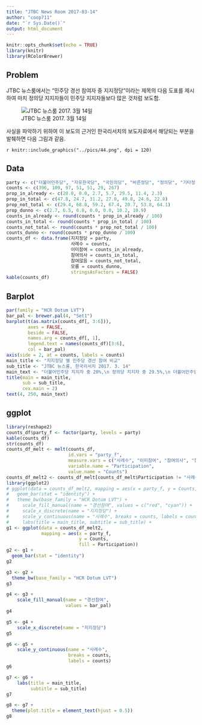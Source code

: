```yaml
---
title: "JTBC News Room 2017-03-14"
author: "coop711"
date: "`r Sys.Date()`"
output: html_document
---
```


```r
knitr::opts_chunk$set(echo = TRUE)
library(knitr)
library(RColorBrewer)
```

## Problem

JTBC 뉴스룸에서는 "민주당 경선 참여자 중 지지정당"이라는 제목의 다음 도표를 제시하여 마치 정의당 지지자들이 민주당 지지자들보다 많은 것처럼 보도함. 

![JTBC 뉴스룸  2017. 3월 14일](../pics/poll_20170314_JTBC.jpg)

<P style = "page-break-before:always">

사실을 파악하기 위하여 이 보도의 근거인 한국리서치의 보도자료에서 해당되는 부분을 발췌하면 다음 그림과 같음.

`r knitr::include_graphics("../pics/44.png", dpi = 120)`

<!--
![한국리서치  2017. 3월 14일](../pics/44.png)
-->

<P style = "page-break-before:always">

## Data

```r
party <- c("더불어민주당", "자유한국당", "국민의당", "바른정당", "정의당", "기타정당", "없음/모름/무응답")
counts <- c(396, 109, 97, 51, 51, 29, 267)
prop_in_already <- c(20.0, 0.0, 2.7, 5.7, 29.5, 11.4, 2.3)
prop_in_total <- c(47.8, 24.7, 31.2, 27.0, 49.8, 24.6, 22.8)
prop_not_total <- c(29.4, 68.8, 59.2, 67.4, 20.7, 53.8, 64.1)
prop_dunno <- c(2.7, 6.5, 6.8, 0.0, 0.0, 10.2, 10.9)
counts_in_already <- round(counts * prop_in_already / 100)
counts_in_total <- round(counts * prop_in_total / 100)
counts_not_total <- round(counts * prop_not_total / 100)
counts_dunno <- round(counts * prop_dunno / 100)
counts_df <- data.frame(지지정당 = party, 
                        사례수 = counts, 
                        이미참여 = counts_in_already,
                        참여의사 = counts_in_total,
                        참여않음 = counts_not_total,
                        모름 = counts_dunno,
                        stringsAsFactors = FALSE)
kable(counts_df)
```

<P style = "page-break-before:always">

## Barplot

```r
par(family = "HCR Dotum LVT")
bar_pal <- brewer.pal(4, "Set1")
barplot(t(as.matrix(counts_df[, 3:6])), 
        axes = FALSE, 
        beside = FALSE, 
        names.arg = counts_df[, 1], 
        legend.text = names(counts_df)[3:6], 
        col = bar_pal)
axis(side = 2, at = counts, labels = counts)
main_title <- "지지정당 별 민주당 경선 참여 비교"
sub_title <- "JTBC 뉴스룸, 한국리서치 2017. 3. 14"
main_text <- "더불어민주당 지지자 중 20%,\n 정의당 지지자 중 29.5%,\n 더불어민주당 경선 이미 참여"
title(main = main_title, 
      sub = sub_title, 
      cex.main = 2)
text(4, 250, main_text)
```

<P style = "page-break-before:always">

## ggplot

```r
library(reshape2)
counts_df$party_f <- factor(party, levels = party)
kable(counts_df)
str(counts_df)
counts_df_melt <- melt(counts_df, 
                       id.vars = "party_f", 
                       measure.vars = c("사례수", "이미참여", "참여의사", "참여않음", "모름"), 
                       variable.name = "Participation", 
                       value.name = "Counts")
counts_df_melt2 <- counts_df_melt[counts_df_melt$Participation != "사례수", ]
library(ggplot2)
# ggplot(data = counts_df_melt2, mapping = aes(x = party_f, y = Counts, fill = Participation)) +
#   geom_bar(stat = "identity") + 
#   theme_bw(base_family = "HCR Dotum LVT") +
#     scale_fill_manual(name = "경선참여", values = c("red", "cyan")) +
#     scale_x_discrete(name = "지지정당") +
#     scale_y_continuous(name = "사례수", breaks = counts, labels = counts) +
#     labs(title = main_title, subtitle = sub_title) +
g1 <- ggplot(data = counts_df_melt2, 
             mapping = aes(x = party_f, 
                           y = Counts, 
                           fill = Participation)) 
g2 <- g1 + 
  geom_bar(stat = "identity") 
g2
```

<P style = "page-break-before:always">

```r
g3 <- g2 +
  theme_bw(base_family = "HCR Dotum LVT")
g3
```

<P style = "page-break-before:always">

```r
g4 <- g3 + 
    scale_fill_manual(name = "경선참여", 
                      values = bar_pal)
g4
```

<P style = "page-break-before:always">

```r
g5 <- g4 + 
    scale_x_discrete(name = "지지정당")
g5
```

<P style = "page-break-before:always">

```r
g6 <- g5 +
    scale_y_continuous(name = "사례수", 
                       breaks = counts, 
                       labels = counts)
g6
```

<P style = "page-break-before:always">

```r
g7 <- g6 +
    labs(title = main_title, 
         subtitle = sub_title)
g7
```

<P style = "page-break-before:always">

```r
g8 <- g7 +
  theme(plot.title = element_text(hjust = 0.5))
g8
```
